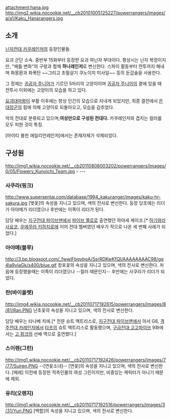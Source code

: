 attachment:hana.jpg
http://img2.wikia.nocookie.net/__cb20101005125227/powerrangers/images/a/a1/Kaku_Hanarangers.jpg

== 소개 ==
[[닌자전대 카쿠레인저]]의 등장인물들. 

요괴 군단 소속. 중반부 15화부터 등장한 요괴 여닌자 부대이다. 평상시는 닌자 복장이지만, "배틀 변화"의 구령과 함께 '''하나레인저'''로 변신한다. 스파이 활동부터 전투까지 해내며 화몽환과 화폭탄 ~~그리고 초필살기 쿠노이치 미사일~~ 등의 둔갑술을 사용한다. 

그 정체는 [[귀공자 주니어]]가 기르던 5마리의 고양이이며 [[귀공자 주니어]]의 곁에 있을 때 전투시 이외에는 고양이의 모습을 하고 있다.

[[요괴대마왕]]이 부활 이후에는 항상 인간의 모습으로 지내게 되었지만, 최종 결전에서 [[은대장군]]의 힘에 의해 고양이로 되돌아오고, 모습을 감추었다. 

악의 전대로 분류되고 있으며,'''여성만으로 구성된 전대다.''' 카쿠레인저와 겹치는 컬러를 모두 피한 것이 특징.

[마이티 몰핀 에일리언레인저]에서는 존재자체가 삭제되었다.

== 구성원 ==

http://img1.wikia.nocookie.net/__cb20110808003202/powerrangers/images/0/05/Flowery_Kunoichi_Team.jpg
{{{#purple 란}}}- {{{#green 스이렌}}}-{{{#hotpink 사쿠라}}}-{{{#blue 아야메}}}-{{{#orange 유리}}}

=== 사쿠라(핑크) ===
http://www.supersentai.com/database/1994_kakuranger/images/kaku-hr-sakura.jpg
[벚꽃]의 속성을 지니고 있으며, {{{#hotpink 핑크}}}색의 전사로 변신한다. 등장 당초에는 리더가 아야메가 리더였으나 후반에는 이쪽이 리더가 된다.

담당 배우는 [[지구전대 파이브맨]]에서 [[호시카와 레미|파이브 옐로]]로 출연했던 하야세 케이코.[* [[하기와라 사요코]], [[우에무라 키하치로]]에 이어 전대 멤버였던 배우가 적으로 나온 세 번째 사례가 되었다.]

=== 아야메(블루) ===
http://3.bp.blogspot.com/_fwwiFbgybgA/SsrRDKwKfQI/AAAAAAAAC98/gq4la9vIaGk/s400/blue.gif
창포꽃의 속성을 지니고 있으며, {{{#blue 파랑}}}색의 전사로 변신한다. 처음에 등장했을때는 이쪽이 리더였으나 --컬러 때문인지-- 후반에는 사쿠라가 리더가 되었다.

=== 란(바이올렛) ===
http://img4.wikia.nocookie.net/__cb20110717192615/powerrangers/images/8/81/Ran.PNG
난초꽃의 속성을 지니고 있으며, {{{#violet 보라}}}색의 전사로 변신한다.

담당 배우는 타나베 치에.[* 전문 슈트 액트리스로, [[지구전대 파이브맨]]에서 아서 G6, [[격주전대 카레인저]]에서 [[타프(격주전대 카레인저)|타프]]의 슈트 액트리스로 활동했으며, [[구급전대 고고파이브]] 9화에서는 [[타츠미 마츠리|고 핑크]]의 선배 역으로 출연했다.]

=== 스이렌(그린) ===
http://img1.wikia.nocookie.net/__cb20110717192426/powerrangers/images/7/77/Suiren.PNG
--[연꽃소녀]--
[연꽃]의 속성을 지니고 있으며, {{{#green 초록}}}색의 전사로 변신한다.
[메레] 이전에 등장한 적측인물의 여성 그린이지만, 비중있는 캐릭터가 아니기 때문에 제외.

=== 유리(오렌지) ===
http://img1.wikia.nocookie.net/__cb20110717192516/powerrangers/images/3/31/Yuri.PNG
[백합]의 속성을 지니고 있으며, {{{#orange 주황}}}색의 전사로 변신한다.
